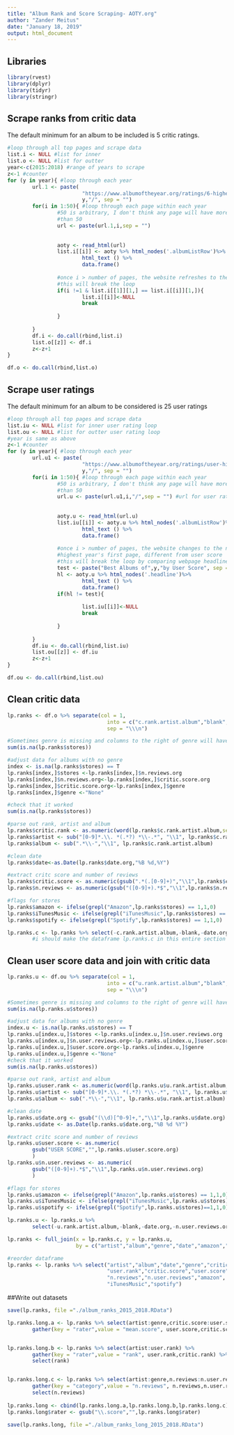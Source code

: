 ```yaml
---
title: "Album Rank and Score Scraping- AOTY.org"
author: "Zander Meitus"
date: "January 18, 2019"
output: html_document
---
```

## Libraries
```r
library(rvest)
library(dplyr)
library(tidyr)
library(stringr)
```

## Scrape ranks from critic data 
The default minimum for an album to be included is 5 critic ratings.
```r

#loop through all top pages and scrape data
list.i <- NULL #list for inner
list.o <- NULL #list for outter
year<-c(2015:2018) #range of years to scrape
z<-1 #counter
for (y in year){ #loop through each year
        url.1 <- paste(
                        "https://www.albumoftheyear.org/ratings/6-highest-rated/",
                        y,"/", sep = "")
        for(i in 1:50){ #loop through each page within each year
                #50 is arbitrary, I don't think any page will have more 
                #than 50
                url <- paste(url.1,i,sep = "")
                
                
                aoty <- read_html(url)
                list.i[[i]] <- aoty %>% html_nodes('.albumListRow')%>% 
                        html_text () %>%
                        data.frame()
                
                #once i > number of pages, the website refreshes to the first page
                #this will break the loop
                if(i !=1 & list.i[[1]][1,] == list.i[[i]][1,]){
                        list.i[[i]]<-NULL 
                        break
        
                }
                
        }
        df.i <- do.call(rbind,list.i)
        list.o[[z]] <- df.i
        z<-z+1
}

df.o <- do.call(rbind,list.o)
```

## Scrape user ratings
The default minimum for an album to be considered is 25 user ratings
```r
#loop through all top pages and scrape data
list.iu <- NULL #list for inner user rating loop
list.ou <- NULL #list for outter user rating loop
#year is same as above
z<-1 #counter
for (y in year){ #loop through each year
        url.u1 <- paste(
                        "https://www.albumoftheyear.org/ratings/user-highest-rated/",
                        y,"/", sep = "") 
        for(i in 1:50){ #loop through each page within each year
                #50 is arbitrary, I don't think any page will have more 
                #than 50
                url.u <- paste(url.u1,i,"/",sep = "") #url for user ratings
                
                
                aoty.u <- read_html(url.u)
                list.iu[[i]] <- aoty.u %>% html_nodes('.albumListRow')%>% 
                        html_text () %>%
                        data.frame()
                
                #once i > number of pages, the website changes to the next 
                #highest year's first page, different from user score
                #this will break the loop by comparing webpage headlines
                test <- paste("Best Albums of",y,"by User Score", sep = " ")
                hl <- aoty.u %>% html_nodes('.headline')%>% 
                        html_text () %>%
                        data.frame()
                if(hl != test){
                        
                        list.iu[[i]]<-NULL 
                        break
        
                }
                
        }
        df.iu <- do.call(rbind,list.iu)
        list.ou[[z]] <- df.iu
        z<-z+1
}

df.ou <- do.call(rbind,list.ou)
```
        
## Clean critic data
```r


lp.ranks <- df.o %>% separate(col = 1, 
                                into = c("c.rank.artist.album","blank","date.org","genre","critic.score.org","n.reviews.org","stores"),
                                sep = "\\\n")

#Sometimes genre is missing and columns to the right of genre will have data from wrong variable
sum(is.na(lp.ranks$stores))

#adjust data for albums with no genre
index <- is.na(lp.ranks$stores) == T
lp.ranks[index,]$stores <-lp.ranks[index,]$n.reviews.org
lp.ranks[index,]$n.reviews.org<-lp.ranks[index,]$critic.score.org
lp.ranks[index,]$critic.score.org<-lp.ranks[index,]$genre
lp.ranks[index,]$genre <-"None"

#check that it worked
sum(is.na(lp.ranks$stores))

#parse out rank, artist and album
lp.ranks$critic.rank <- as.numeric(word(lp.ranks$c.rank.artist.album,sep = "\\."))
lp.ranks$artist <- sub("[0-9]*.\\. *(.*?) *\\-.*", "\\1", lp.ranks$c.rank.artist.album)
lp.ranks$album <- sub(".*\\-","\\1", lp.ranks$c.rank.artist.album)

#clean date
lp.ranks$date<-as.Date(lp.ranks$date.org,"%B %d,%Y")

#extract critc score and number of reviews
lp.ranks$critic.score <- as.numeric(gsub(".*(.[0-9]+)","\\1",lp.ranks$critic.score.org))
lp.ranks$n.reviews <- as.numeric(gsub("([0-9]+).*$","\\1",lp.ranks$n.reviews.org))

#flags for stores
lp.ranks$amazon <- ifelse(grepl("Amazon",lp.ranks$stores) == 1,1,0)
lp.ranks$iTunesMusic <- ifelse(grepl("iTunesMusic",lp.ranks$stores) == 1,1,0)
lp.ranks$spotify <- ifelse(grepl("Spotify",lp.ranks$stores) == 1,1,0)

lp.ranks.c <- lp.ranks %>% select(-c.rank.artist.album,-blank,-date.org,-n.reviews.org,-critic.score.org,-stores)
        #i should make the dataframe lp.ranks.c in this entire section
```

## Clean user score data and join with critic data

```r

lp.ranks.u <- df.ou %>% separate(col = 1, 
                                into = c("u.rank.artist.album","blank","date.org","genre","user.score.org","n.user.reviews.org","stores"),
                                sep = "\\\n")

#Sometimes genre is missing and columns to the right of genre will have data from wrong variable
sum(is.na(lp.ranks.u$stores))

#adjust data for albums with no genre
index.u <- is.na(lp.ranks.u$stores) == T
lp.ranks.u[index.u,]$stores <-lp.ranks.u[index.u,]$n.user.reviews.org
lp.ranks.u[index.u,]$n.user.reviews.org<-lp.ranks.u[index.u,]$user.score.org
lp.ranks.u[index.u,]$user.score.org<-lp.ranks.u[index.u,]$genre
lp.ranks.u[index.u,]$genre <-"None"
#check that it worked
sum(is.na(lp.ranks.u$stores))

#parse out rank, artist and album
lp.ranks.u$user.rank <- as.numeric(word(lp.ranks.u$u.rank.artist.album,sep = "\\."))
lp.ranks.u$artist <- sub("[0-9]*.\\. *(.*?) *\\-.*", "\\1", lp.ranks.u$u.rank.artist.album)
lp.ranks.u$album <- sub(".*\\-","\\1", lp.ranks.u$u.rank.artist.album)

#clean date
lp.ranks.u$date.org <- gsub("(\\d)[^0-9]+,","\\1",lp.ranks.u$date.org)
lp.ranks.u$date <- as.Date(lp.ranks.u$date.org,"%B %d %Y")

#extract critc score and number of reviews
lp.ranks.u$user.score <- as.numeric(
        gsub("USER SCORE","",lp.ranks.u$user.score.org)
        )
lp.ranks.u$n.user.reviews <- as.numeric(
        gsub("([0-9]+).*$","\\1",lp.ranks.u$n.user.reviews.org)
        )

#flags for stores
lp.ranks.u$amazon <- ifelse(grepl("Amazon",lp.ranks.u$stores) == 1,1,0)
lp.ranks.u$iTunesMusic <- ifelse(grepl("iTunesMusic",lp.ranks.u$stores) == 1,1,0)
lp.ranks.u$spotify <- ifelse(grepl("Spotify",lp.ranks.u$stores)==1,1,0) 

lp.ranks.u <- lp.ranks.u %>% 
        select(-u.rank.artist.album,-blank,-date.org,-n.user.reviews.org,-user.score.org,-stores)

lp.ranks <- full_join(x = lp.ranks.c, y = lp.ranks.u, 
                      by = c("artist","album","genre","date","amazon","iTunesMusic","spotify"))

#reorder dataframe
lp.ranks <- lp.ranks %>% select("artist","album","date","genre","critic.rank",
                                "user.rank","critic.score","user.score",
                                "n.reviews","n.user.reviews","amazon",
                                "iTunesMusic","spotify")

```


##Write out datasets
```r
save(lp.ranks, file ="./album_ranks_2015_2018.RData")

lp.ranks.long.a <- lp.ranks %>% select(artist:genre,critic.score:user.score) %>%
        gather(key = "rater",value = "mean.score", user.score,critic.score)


lp.ranks.long.b <- lp.ranks %>% select(artist:user.rank) %>%
        gather(key = "rater",value = "rank", user.rank,critic.rank) %>%
        select(rank)


lp.ranks.long.c <- lp.ranks %>% select(artist:genre,n.reviews:n.user.reviews) %>%
        gather(key = "category",value = "n.reviews", n.reviews,n.user.reviews)%>%
        select(n.reviews)
        
lp.ranks.long <- cbind(lp.ranks.long.a,lp.ranks.long.b,lp.ranks.long.c)
lp.ranks.long$rater <- gsub("\\.score","",lp.ranks.long$rater)

save(lp.ranks.long, file ="./album_ranks_long_2015_2018.RData")
```